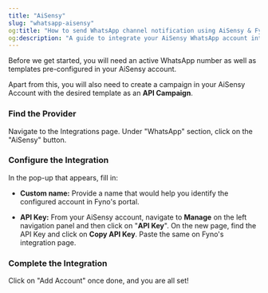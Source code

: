 ```yaml
---
title: "AiSensy"
slug: "whatsapp-aisensy"
og:title: "How to send WhatsApp channel notification using AiSensy & Fyno | Help Document"
og:description: "A guide to integrate your AiSensy WhatsApp account into Fyno."
---
```


Before we get started, you will need an active WhatsApp number as well as templates pre-configured in your AiSensy account.

Apart from this, you will also need to create a campaign in your AiSensy Account with the desired template as an **API Campaign**.

<Steps>

### Find the Provider

Navigate to the Integrations page. Under "WhatsApp" section, click on the "AiSensy" button.

### Configure the Integration

In the pop-up that appears, fill in:

- **Custom name:** Provide a name that would help you identify the configured account in Fyno's portal.

- **API Key:** From your AiSensy account, navigate to **Manage** on the left navigation panel and then click on "**API Key**". On the new page, find the API Key and click on **Copy API Key**. Paste the same on Fyno's integration page.

### Complete the Integration

Click on "Add Account" once done, and you are all set!

</Steps>
